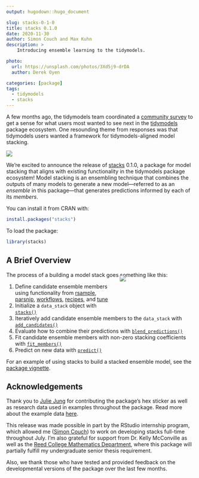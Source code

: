 ```yaml
---
output: hugodown::hugo_document

slug: stacks-0-1-0
title: stacks 0.1.0
date: 2020-11-30
author: Simon Couch and Max Kuhn
description: >
    Introducing ensemble learning to the tidymodels.

photo:
  url: https://unsplash.com/photos/3Xd5j9-drDA
  author: Derek Oyen

categories: [package] 
tags:
  - tidymodels
  - stacks
---
```


A few months ago, the tidymodels team coordinated a [community survey](https://connect.rstudioservices.com/tidymodels-priorities-survey/README.html) to get a sense for what users most wanted to see next in the [tidymodels](https://www.tidymodels.org/) package ecosystem. One resounding theme from responses was that tidymodels users wanted a framework for tidymodels-aligned model stacking.

![](https://education.rstudio.com/blog/2020/06/tidymodels-internship/priorities.png)

We're excited to announce the release of [stacks](https://stacks.tidymodels.org) 0.1.0, a package for model stacking that aligns with existing functionality in the tidymodels package ecosystem! Model stacking is an ensembling technique that combines the outputs of many models to generate a new model—referred to as an _ensemble_ in this package—that generates predictions informed by each of its _members_.

You can install it from CRAN with:

```r
install.packages("stacks")
```

To load the package:

```r
library(stacks)
```

## A Brief Overview

The process of a building a model stack goes something like this:

<div style= "float:right;position: relative; top: -35px; width: 200px; padding-left: 30px; padding-bottom: 10px;">
![](https://github.com/tidymodels/stacks/raw/main/man/figures/logo.png)
</div>

1. Define candidate ensemble members using functionality from [rsample](https://rsample.tidymodels.org/), [parsnip](https://parsnip.tidymodels.org/), [workflows](https://workflows.tidymodels.org/), [recipes](https://recipes.tidymodels.org/), and [tune](http://tune.tidymodels.org/)
2. Initialize a `data_stack` object with [`stacks()`](https://stacks.tidymodels.org/reference/stacks.html)  
3. Iteratively add candidate ensemble members to the `data_stack` with [`add_candidates()`](https://stacks.tidymodels.org/reference/add_candidates.html)  
4. Evaluate how to combine their predictions with [`blend_predictions()`](https://stacks.tidymodels.org/reference/blend_predictions.html)  
5. Fit candidate ensemble members with non-zero stacking coefficients with [`fit_members()`](https://stacks.tidymodels.org/reference/fit_members.html)  
6. Predict on new data with [`predict()`](https://stacks.tidymodels.org/reference/predict.model_stack.html)

For an example of using stacks to build a stacked ensemble model, see the [package vignette](https://stacks.tidymodels.org/articles/basics.html).

## Acknowledgements

Thank you to [Julie Jung](https://www.jungjulie.com/) for contributing the package's hex sticker as well as research data used in examples throughout the package. Read more about the example data [here](https://stacks.tidymodels.org/reference/tree_frogs.html).

This release was made possible in part by the RStudio internship program, which allowed me ([Simon Couch](https://twitter.com/simonpcouch)) to work on developing stacks full-time throughout July. I'm also grateful for support from Dr. Kelly McConville as well as the [Reed College Mathematics Department](https://www.reed.edu/math/), where this package will partially fulfill my undergraduate senior thesis requirement.

Also, we thank those who have tested and provided feedback on the developmental versions of the package over the last few months.
